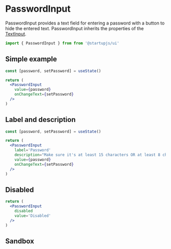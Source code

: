 
# PasswordInput

PasswordInput provides a text field for entering a password with a button to hide the entered text.
PasswordInput inherits the properties of the [TextInput](/docs/forms/TextInput).

```jsx
import { PasswordInput } from from '@startupjs/ui'
```

## Simple example

```jsx example
const [password, setPassword] = useState()

return (
  <PasswordInput
    value={password}
    onChangeText={setPassword}
  />
)
```

## Label and description

```jsx example
const [password, setPassword] = useState()

return (
  <PasswordInput
    label='Password'
    description="Make sure it's at least 15 characters OR at least 8 characters including a number and a lowercase letter"
    value={password}
    onChangeText={setPassword}
  />
)
```

## Disabled

```jsx example
return (
  <PasswordInput
    disabled
    value='Disabled'
  />
)
```

## Sandbox

<Sandbox Component={PasswordInput} />
